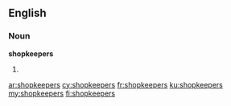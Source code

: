 ==English==

===Noun===
'''shopkeepers'''

# {{plural of|shopkeeper}}

[[ar:shopkeepers]]
[[cy:shopkeepers]]
[[fr:shopkeepers]]
[[ku:shopkeepers]]
[[my:shopkeepers]]
[[fi:shopkeepers]]